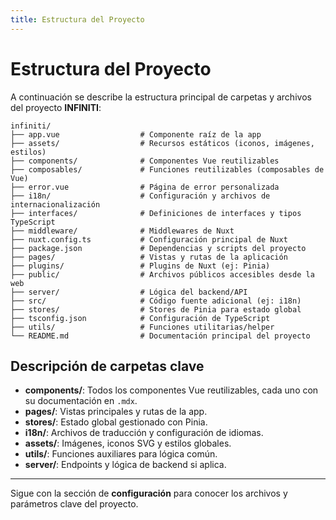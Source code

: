 ```yaml
---
title: Estructura del Proyecto
---
```


# Estructura del Proyecto

A continuación se describe la estructura principal de carpetas y archivos del proyecto **INFINITI**:

```
infiniti/
├── app.vue                  # Componente raíz de la app
├── assets/                  # Recursos estáticos (iconos, imágenes, estilos)
├── components/              # Componentes Vue reutilizables
├── composables/             # Funciones reutilizables (composables de Vue)
├── error.vue                # Página de error personalizada
├── i18n/                    # Configuración y archivos de internacionalización
├── interfaces/              # Definiciones de interfaces y tipos TypeScript
├── middleware/              # Middlewares de Nuxt
├── nuxt.config.ts           # Configuración principal de Nuxt
├── package.json             # Dependencias y scripts del proyecto
├── pages/                   # Vistas y rutas de la aplicación
├── plugins/                 # Plugins de Nuxt (ej: Pinia)
├── public/                  # Archivos públicos accesibles desde la web
├── server/                  # Lógica del backend/API
├── src/                     # Código fuente adicional (ej: i18n)
├── stores/                  # Stores de Pinia para estado global
├── tsconfig.json            # Configuración de TypeScript
├── utils/                   # Funciones utilitarias/helper
└── README.md                # Documentación principal del proyecto
```

## Descripción de carpetas clave

- **components/**: Todos los componentes Vue reutilizables, cada uno con su documentación en `.mdx`.
- **pages/**: Vistas principales y rutas de la app.
- **stores/**: Estado global gestionado con Pinia.
- **i18n/**: Archivos de traducción y configuración de idiomas.
- **assets/**: Imágenes, iconos SVG y estilos globales.
- **utils/**: Funciones auxiliares para lógica común.
- **server/**: Endpoints y lógica de backend si aplica.

---

Sigue con la sección de **configuración** para conocer los archivos y parámetros clave del proyecto.

